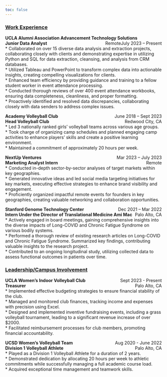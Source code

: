```yaml
---
toc: false
---
```

### <ins>Work Experience</ins>

**UCLA Alumni Association Advancement Technology Solutions** <span style="float: right;">July 2023 -- Present</span> <br>
**Junior Data Analyst** <span style="float: right;">Remote</span> <br>
* Collaborated on over 15 diverse data analysis and extraction projects, collaborating closely with clients and demonstrating expertise in utilizing Python and SQL for data extraction, cleansing, and analysis from CRM databases. <br>
*  Utilized Tableau and PowerPoint to transform complex data into actionable insights, creating compelling visualizations for clients. <br>
* Enhanced team efficiency by providing guidance and training to a fellow student worker in event attendance processing. <br>
* Conducted thorough reviews of over 400 event attendance workbooks, ensuring data completeness, cleanliness, and proper formatting. <br>
* Proactively identified and resolved data discrepancies, collaborating closely with data senders to address complex issues. <br>

**Academy Volleyball Club** <span style="float: right;">June 2018 -- Sept 2023</span> <br>
**Head Volleyball Club** <span style="float: right;">Redwood City, CA</span> <br>
* Led 3 nationally ranked girls' volleyball teams across various age groups. <br>
* Took charge of organizing camp schedules and planned engaging camp activities to enhance players' skills and create a positive learning environment. <br>
* Maintained a commitment of approximately 20 hours per week.

**NextUp Ventures** <span style="float: right;">Mar 2023 -- July 2023</span> <br>
**Marketing Analyst Intern** <span style="float: right;">Remote</span> <br>
* Conducted in-depth sector-by-sector analyses of target markets within key geographies. <br>
* Generated innovative ideas and led social media targeting initiatives for key markets, executing effective strategies to enhance brand visibility and engagement. <br>
* Proficiently organized impactful remote events for founders in key geographies, creating valuable networking and collaboration opportunities.

**Stanford Genome Technology Center** <span style="float: right;">Dec 2021 -- Mar 2022</span> <br>
**Intern Under the Director of Translational Medicine Ami Mac** <span style="float: right;">Palo Alto, CA</span> <br>
* Actively engaged in board meetings, gaining comprehensive insights into the diverse impacts of Long-COVID and Chronic Fatigue Syndrome on various bodily systems. <br>
* Performed a thorough review of existing research articles on Long-COVID and Chronic Fatigue Syndrome. Summarized key findings, contributing valuable insights to the research project. <br>
* Contributed to an ongoing longitudinal study, utilizing collected data to assess functional outcomes in patients over time.



### <ins>Leadership/Campus Involvement</ins>

**UCLA Women's Indoor Volleyball Club** <span style="float: right;">Sept 2023 - Present</span> <br>
**Treasurer** <span style="float: right;">Palo Alto, CA</span> <br>
* Implemented effective budgeting strategies to ensure financial stability of the club. <br>
* Managed and monitored club finances, tracking income and expenses with precision using Excel. <br>
* Designed and implemented inventive fundraising events, including a grass volleyball tournament, leading to a significant revenue increase of over $2000. <br>
* Facilitated reimbursement processes for club members, promoting financial accountability.

**UCSD Women's Volleyball Team** <span style="float: right;">Aug 2020 - June 2022</span> <br>
**Division 1 Volleyball Athlete** <span style="float: right;">Palo Alto, CA</span> <br>
* Played as a Division 1 Volleyball Athlete for a duration of 2 years. <br>
* Demonstrated dedication by allocating 20 hours per week to athletic commitments while successfully managing a full academic course load. <br>
* Acquired exceptional time management and teamwork skills.





